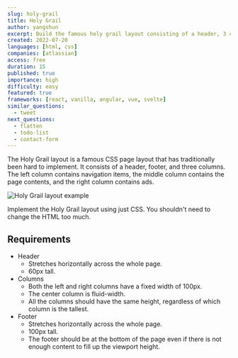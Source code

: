 ```yaml
---
slug: holy-grail
title: Holy Grail
author: yangshun
excerpt: Build the famous holy grail layout consisting of a header, 3 columns, and a footer
created: 2022-07-20
languages: [html, css]
companies: [atlassian]
access: free
duration: 15
published: true
importance: high
difficulty: easy
featured: true
frameworks: [react, vanilla, angular, vue, svelte]
similar_questions:
  - tweet
next_questions:
  - flatten
  - todo-list
  - contact-form
---
```


The Holy Grail layout is a famous CSS page layout that has traditionally been hard to implement. It consists of a header, footer, and three columns. The left column contains navigation items, the middle column contains the page contents, and the right column contains ads.

![Holy Grail layout example](/img/questions/holy-grail/holy-grail-example.png)

Implement the Holy Grail layout using just CSS. You shouldn't need to change the HTML too much.

## Requirements

- Header
  - Stretches horizontally across the whole page.
  - 60px tall.
- Columns
  - Both the left and right columns have a fixed width of 100px.
  - The center column is fluid-width.
  - All the columns should have the same height, regardless of which column is the tallest.
- Footer
  - Stretches horizontally across the whole page.
  - 100px tall.
  - The footer should be at the bottom of the page even if there is not enough content to fill up the viewport height.
